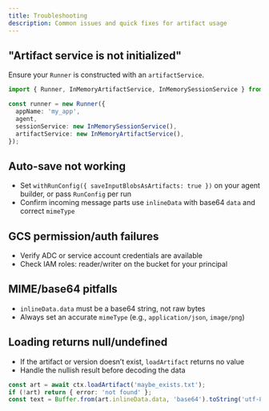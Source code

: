```yaml
---
title: Troubleshooting
description: Common issues and quick fixes for artifact usage
---
```


## "Artifact service is not initialized"

Ensure your `Runner` is constructed with an `artifactService`.

```typescript
import { Runner, InMemoryArtifactService, InMemorySessionService } from '@iqai/adk';

const runner = new Runner({
  appName: 'my_app',
  agent,
  sessionService: new InMemorySessionService(),
  artifactService: new InMemoryArtifactService(),
});
```

## Auto-save not working

- Set `withRunConfig({ saveInputBlobsAsArtifacts: true })` on your agent builder, or pass `RunConfig` per run
- Confirm incoming message parts use `inlineData` with base64 `data` and correct `mimeType`

## GCS permission/auth failures

- Verify ADC or service account credentials are available
- Check IAM roles: reader/writer on the bucket for your principal

## MIME/base64 pitfalls

- `inlineData.data` must be a base64 string, not raw bytes
- Always set an accurate `mimeType` (e.g., `application/json`, `image/png`)

## Loading returns null/undefined

- If the artifact or version doesn’t exist, `loadArtifact` returns no value
- Handle the nullish result before decoding the data

```typescript
const art = await ctx.loadArtifact('maybe_exists.txt');
if (!art) return { error: 'not found' };
const text = Buffer.from(art.inlineData.data, 'base64').toString('utf-8');
```


